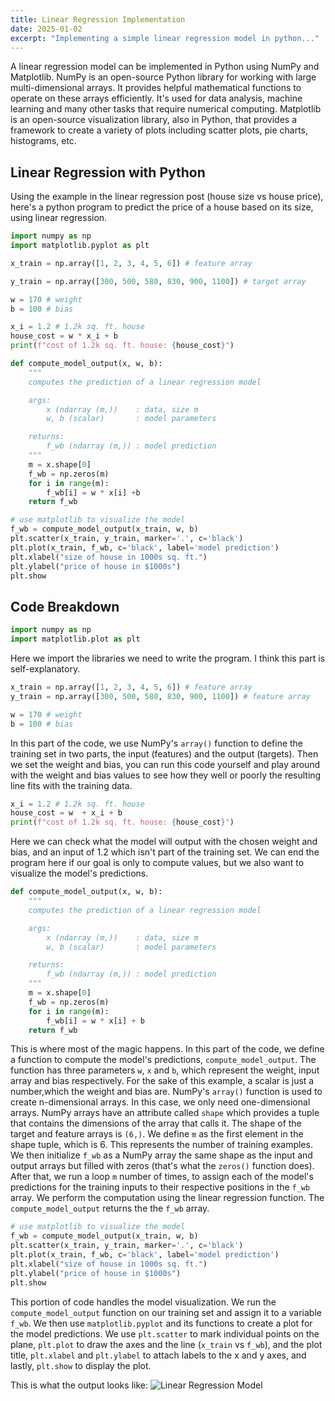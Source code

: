 ```yaml
---
title: Linear Regression Implementation
date: 2025-01-02
excerpt: "Implementing a simple linear regression model in python..."
---
```

A linear regression model can be implemented in Python using NumPy and Matplotlib. NumPy is an open-source Python library for working with large multi-dimensional arrays. It provides helpful mathematical functions to operate on these arrays efficiently. It's used for data analysis, machine learning and many other tasks that require numerical computing. Matplotlib is an open-source visualization library, also in Python, that provides a framework to create a variety of plots including scatter plots, pie charts, histograms, etc.

## Linear Regression with Python
Using the example in the linear regression post (house size vs house price), here's a python program to predict the price of a house based on its size, using linear regression.

```python
import numpy as np
import matplotlib.pyplot as plt

x_train = np.array([1, 2, 3, 4, 5, 6]) # feature array

y_train = np.array([300, 500, 580, 830, 900, 1100]) # target array

w = 170 # weight
b = 100 # bias

x_i = 1.2 # 1.2k sq. ft. house
house_cost = w * x_i + b
print(f"cost of 1.2k sq. ft. house: {house_cost}")

def compute_model_output(x, w, b):
    """
    computes the prediction of a linear regression model

    args:
        x (ndarray (m,))    : data, size m
        w, b (scalar)       : model parameters

    returns:
        f_wb (ndarray (m,)) : model prediction
    """
    m = x.shape[0]
    f_wb = np.zeros(m)
    for i in range(m):
        f_wb[i] = w * x[i] +b
    return f_wb

# use matplotlib to visualize the model
f_wb = compute_model_output(x_train, w, b)
plt.scatter(x_train, y_train, marker='.', c='black')
plt.plot(x_train, f_wb, c='black', label='model prediction')
plt.xlabel("size of house in 1000s sq. ft.")
plt.ylabel("price of house in $1000s")
plt.show
```

## Code Breakdown
```python
import numpy as np
import matplotlib.plot as plt
```
Here we import the libraries we need to write the program. I think this part is self-explanatory.

```python
x_train = np.array([1, 2, 3, 4, 5, 6]) # feature array
y_train = np.array([300, 500, 580, 830, 900, 1100]) # feature array

w = 170 # weight
b = 100 # bias
```
In this part of the code, we use NumPy's `array()` function to define the training set in two parts, the input (features) and the output (targets). Then we set the weight and bias, you can run this code yourself and play around with the weight and bias values to see how they well or poorly the resulting line fits with the training data.

```python
x_i = 1.2 # 1.2k sq. ft. house
house_cost = w  + x_i + b
print(f"cost of 1.2k sq. ft. house: {house_cost}")
```
Here we can check what the model will output with the chosen weight and bias, and an input of 1.2 which isn't part of the training set. We can end the program here if our goal is only to compute values, but we also want to visualize the model's predictions.

```python
def compute_model_output(x, w, b):
    """
    computes the prediction of a linear regression model

    args:
        x (ndarray (m,))    : data, size m
        w, b (scalar)       : model parameters

    returns:
        f_wb (ndarray (m,)) : model prediction
    """
    m = x.shape[0]
    f_wb = np.zeros(m)
    for i in range(m):
        f_wb[i] = w * x[i] + b
    return f_wb
```
This is where most of the magic happens. In this part of the code, we define a function to compute the model's predictions, `compute_model_output`. The function has three parameters `w`, `x` and `b`, which represent the weight, input array and bias respectively. For the sake of this example, a scalar is just a number,which the weight and bias are. NumPy's `array()` function is used to create n-dimensional arrays. In this case, we only need one-dimensional arrays. NumPy arrays have an attribute called `shape` which provides a tuple that contains the dimensions of the array that calls it. The shape of the target and feature arrays is `(6,)`. We define `m` as the first element in the shape tuple, which is 6. This represents the number of training examples. We then initialize `f_wb` as a NumPy array the same shape as the input and output arrays but filled with zeros (that's what the `zeros()` function does). After that, we run a loop `m` number of times, to assign each of the model's predictions for the training inputs to their respective positions in the `f_wb` array. We perform the computation using the linear regression function. The `compute_model_output` returns the the `f_wb` array.

```python
# use matplotlib to visualize the model
f_wb = compute_model_output(x_train, w, b)
plt.scatter(x_train, y_train, marker='.', c='black')
plt.plot(x_train, f_wb, c='black', label='model prediction')
plt.xlabel("size of house in 1000s sq. ft.")
plt.ylabel("price of house in $1000s")
plt.show
```
This portion of code handles the model visualization. We run the `compute_model_output` function on our training set and assign it to a variable `f_wb`. We then use `matplotlib.pyplot` and its functions to create a plot for the model predictions. We use `plt.scatter` to mark individual points on the plane, `plt.plot` to draw the axes and the line (`x_train` vs `f_wb`), and the plot title, `plt.xlabel` and `plt.ylabel` to attach labels to the x and y axes, and lastly, `plt.show` to display the plot.

This is what the output looks like:
![Linear Regression Model](../images/linear_regression.png)
